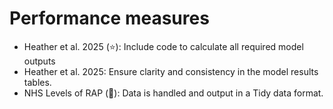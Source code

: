 # Performance measures {#sec-outputs}

:::{.guidelines}
* Heather et al. 2025 (⭐): Include code to calculate all required model outputs
* Heather et al. 2025: Ensure clarity and consistency in the model results tables.
* NHS Levels of RAP (🥈): Data is handled and output in a Tidy data format.
:::